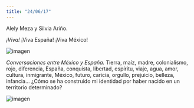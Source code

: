```yaml
---
title: "24/06/17"
---
```


Alely Meza y Silvia Ariño.

_¡Viva!_ ¡Viva España! ¡Viva México!

![imagen](./imagenes/varios-15.jpg)

_Conversaciones entre México y España._ Tierra, maíz, madre, colonialismo, rojo, diferencia, España, conquista, libertad, espíritu, viaje, agua, amor, cultura, inmigrante, México, futuro, caricia, orgullo, prejuicio, belleza, infancia... ¿Cómo se ha construido mi identidad por haber nacido en un territorio determinado?

![imagen](./imagenes/varios-16.jpg)


